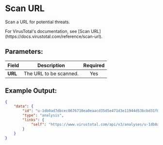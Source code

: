 
# Scan URL

Scan a URL for potential threats.

<Callout type="info">
	For VirusTotal's documentation, see [Scan
	URL](https://docs.virustotal.com/reference/scan-url).
</Callout>

## Parameters:

| Field   | Description            | Required |
| ------- | ---------------------- | :------: |
| **URL** | The URL to be scanned. |   Yes    |

## Example Output:

```json
{
	"data": {
		"id": "u-1db0ad7dbcec0676710ea0eaacd35d5e471d3e11944d53bcbd31f0cbd11bce31-1717327563",
		"type": "analysis",
		"links": {
			"self": "https://www.virustotal.com/api/v3/analyses/u-1db0ad7dbcec0676710ea0eaacd35d5e471d3e11944d53bcbd31f0cbd11bce31-1717327563"
		}
	}
}
```
